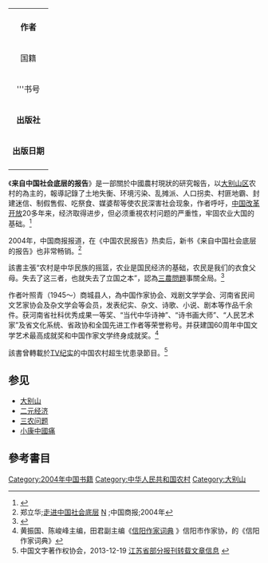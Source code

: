 {| class="infobox"   align="right" width="200px"
|+ align="center"|
|-
| align="center" colspan=2|
|-
|'''作者'''||'''[[叶照青|叶照青]]、[[朱大印|朱大印]]、[[耿昌军|耿昌军]]'''
|-
|国籍||[[中華人民共和國|中国]]
|-
|'''书号|| ISBN 9787535427229
|-
|'''出版社'''|| 长江文艺出版社
|-
|'''出版日期'''|| 2004
|-
|}
《'''来自中国社会底层的报告'''》是一部關於中國農村現狀的研究報告，以[[大别山区|大别山区]]农村的為主的，報導記錄了土地失衡、环境污染、乱摊派、人口拐卖、村匪地霸、封建迷信、制假售假、吃祭食、媒婆帮等使农民深害社会现象，作者呼吁，[[中国改革开放|中国改革开放]]20多年来，经济取得进步，但必须重視农村问题的严重性，牢固农业大国的基础。<ref name="叶照青朱大印2004">{{cite book|author1=叶照青|author2=朱大印|author3=耿昌军|title=来自中国社会底层的报告|url=http://book.cnxianzai.com/books/695/index.shtml|accessdate=12 April 2014|year=2004|publisher=长江文艺出版社|isbn=9787535427229|deadurl=yes|archiveurl=https://web.archive.org/web/20140413144622/http://book.cnxianzai.com/books/695/index.shtml|archivedate=2014年4月13日}}</ref>

2004年，中国商报报道，在《中国农民报告》热卖后，新书《来自中国社会底层的报告》也非常畅销。<ref>郑立华;[http://www.cnki.net/KCMS/detail/detail.aspx?dbcode=CCND&dbname=ccnd0008&filename=zgsb20040608zz17&urlid=&yx=&v=MDEyMDBadUp2RWlqaFU3Yk1JMTRVSHdyNFRMRzRIdFhNcVk5TkxxRU9DeE5LdWhkaG5qOThUbmpxcXhkRWVNT1VLcmlm 走进中国社会底层] {{Wayback|url=http://www.cnki.net/KCMS/detail/detail.aspx?dbcode=CCND&dbname=ccnd0008&filename=zgsb20040608zz17&urlid=&yx=&v=MDEyMDBadUp2RWlqaFU3Yk1JMTRVSHdyNFRMRzRIdFhNcVk5TkxxRU9DeE5LdWhkaG5qOThUbmpxcXhkRWVNT1VLcmlm |date=20150923222446 }} [http://cache.baiducontent.com/c?m=9d78d513d9d430ad4f9d92697b13c0101f4381132ba1d40209d6843898732f32506793ac56290773d6d20c1716d84a4beb802102301456b28cb8885daaba85295f9f5733676d805613a30edfc85156cb37e050fed81df0ba8125e5aec5a3db4352ba44737d97868c4d7111dd18f20076a3f89612531952adec4378e21c326c882337e717eee044341081818c0113de2ad2631b8aee6ff16453ef4ee1081b5317e10ea609257a27e73b7ca9533c7291eb57ec20&p=b46ef95486cc41a95abac7710f05c1&newp=882a9543d49714f51ca2c7710f5ea5231610db2151d7d5172b81c90cdc&user=baidu&fm=sc&query=%C0%B4%D7%D4%D6%D0%B9%FA%C9%E7%BB%E1%B5%D7%B2%E3%B5%C4%B1%A8%B8%E6+%D2%B6%D5%D5%C7%E0&qid=&p1=29 N] {{Wayback|url=http://cache.baiducontent.com/c?m=9d78d513d9d430ad4f9d92697b13c0101f4381132ba1d40209d6843898732f32506793ac56290773d6d20c1716d84a4beb802102301456b28cb8885daaba85295f9f5733676d805613a30edfc85156cb37e050fed81df0ba8125e5aec5a3db4352ba44737d97868c4d7111dd18f20076a3f89612531952adec4378e21c326c882337e717eee044341081818c0113de2ad2631b8aee6ff16453ef4ee1081b5317e10ea609257a27e73b7ca9533c7291eb57ec20&p=b46ef95486cc41a95abac7710f05c1&newp=882a9543d49714f51ca2c7710f5ea5231610db2151d7d5172b81c90cdc&user=baidu&fm=sc&query=%C0%B4%D7%D4%D6%D0%B9%FA%C9%E7%BB%E1%B5%D7%B2%E3%B5%C4%B1%A8%B8%E6+%D2%B6%D5%D5%C7%E0&qid=&p1=29 |date=20140416184842 }};中国商报;2004年</ref>

該書主張“农村是中华民族的摇篮，农业是国民经济的基础，农民是我们的衣食父母。失去了这三者，也就失去了立国之本”，認為[[三農問題|三農問題]]事關全局。<ref>{{Cite web |url=http://www.snzg.cn/article/2010/0415/article_18237.html |title=破解“三农”：论新阶段的农民增收 |accessdate=2014-04-12 |archive-date=2014-04-13 |archive-url=https://web.archive.org/web/20140413132455/http://www.snzg.cn/article/2010/0415/article_18237.html |dead-url=no }}</ref>

作者叶照青（1945～）商城县人，為中国作家协会、戏剧文学学会、河南省民间文艺家协会及杂文学会等会员，发表纪实、杂文、诗歌、小说、剧本等作品千余件。获河南省社科优秀成果一等奖、“当代中华诗神”、“诗书画大师”、“人民艺术家”及省文化系统、省政协和全国先进工作者等荣誉称号。并获建国60周年中国文学艺术最高成就奖和中国作家文学终身成就奖。<ref>黄振国、陈峻峰主编，田君副主编《[http://bbs.dahe.cn/read-htm-tid-991486802.htm 信阳作家词典] {{Wayback|url=http://bbs.dahe.cn/read-htm-tid-991486802.htm |date=20140416174356 }}》信阳市作家协，的《信阳作家词典》</ref>

該書曾轉載於[[TV纪实|TV纪实]]的中国农村超生忧患录節目。<ref>中国文字著作权协会，2013-12-19 [http://www.prccopyright.org.cn/staticnews/2013-12-19/131219145701843/1.html 江苏省部分报刊转载文章信息 ] {{Wayback|url=http://www.prccopyright.org.cn/staticnews/2013-12-19/131219145701843/1.html |date=20160304102636 }}</ref>

==参见==
*[[大别山|大别山]]
*[[二元经济|二元经济]]
*[[三农问题|三农问题]]
*[[小康中國痛|小康中國痛]]
==參考書目==
{{Reflist}}

[[Category:2004年中国书籍|Category:2004年中国书籍]]
[[Category:中华人民共和国农村|Category:中华人民共和国农村]]
[[Category:大别山|Category:大别山]]